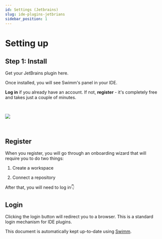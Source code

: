 ```yaml
---
id: Settings (Jetbrains)
slug: ide-plugins-jetbrians
sidebar_position: 1
---
```


# Setting up

## Step 1: Install

Get your JetBrains plugin <Link href="https://plugins.jetbrains.com/plugin/20716-swimm">here</Link>.<br/>

Once installed, you will see Swimm's panel in your IDE.<br/>

**Log in** if you already have an account. If not, **register** - it's completely free and takes just a couple of minutes.

<br/>

![](../../../static/img/intellij_panel.png)

<br/>

## Register

When you register, you will go through an onboarding wizard that will require you to do two things:

1.  Create a workspace
    
2.  Connect a repository
    

After that, you will need to log in👇

## Login

Clicking the login button will redirect you to a browser. This is a standard login mechanism for IDE plugins.

This document is automatically kept up-to-date using [Swimm](https://swimm.io).
